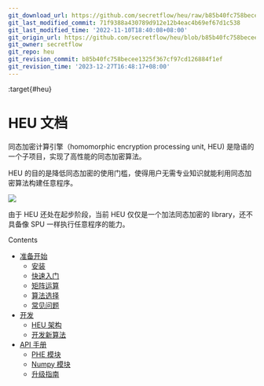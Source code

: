 ```yaml
---
git_download_url: https://github.com/secretflow/heu/raw/b85b40fc758becee1325f367cf97cd126884f1ef/docs/index.rst
git_last_modified_commit: 71f9388a430789d912e12b4eac4b69ef67d1c538
git_last_modified_time: '2022-11-10T18:40:08+08:00'
git_origin_url: https://github.com/secretflow/heu/blob/b85b40fc758becee1325f367cf97cd126884f1ef/docs/index.rst
git_owner: secretflow
git_repo: heu
git_revision_commit: b85b40fc758becee1325f367cf97cd126884f1ef
git_revision_time: '2023-12-27T16:48:17+08:00'
---
```


:target{#heu}

# HEU 文档

同态加密计算引擎（homomorphic encryption processing unit, HEU) 是隐语的一个子项目，实现了高性能的同态加密算法。

HEU 的目的是降低同态加密的使用门槛，使得用户无需专业知识就能利用同态加密算法构建任意程序。

![](_assets/heu_arch.png)

由于 HEU 还处在起步阶段，当前 HEU 仅仅是一个加法同态加密的 library，还不具备像 SPU 一样执行任意程序的能力。

<TableOfContents>


  <p className="caption">
    Contents
  </p>

  - [准备开始](getting_started/index.mdx)
    - [安装](getting_started/installation.mdx)
    - [快速入门](getting_started/quick_start.mdx)
    - [矩阵运算](getting_started/numpy.mdx)
    - [算法选择](getting_started/algo_choice.mdx)
    - [常见问题](getting_started/faq.mdx)
  - [开发](development/index.mdx)
    - [HEU 架构](development/arch.mdx)
    - [开发新算法](development/phe_dev.mdx)
  - [API 手册](references/index.mdx)
    - [PHE 模块](references/phe_api.mdx)
    - [Numpy 模块](references/numpy_api.mdx)
    - [升级指南](references/upgrade_guide.mdx)
</TableOfContents>
